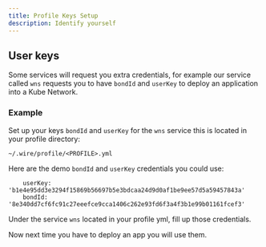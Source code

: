 ```yaml
---
title: Profile Keys Setup
description: Identify yourself
---
```


## User keys

Some services will request you extra credentials, for example our service called `wns` requests you to have 
`bondId` and `userKey` to deploy an application into a Kube Network.

### Example

Set up your keys `bondId` and `userKey` for the `wns` service this is located in your profile directory: 
```
~/.wire/profile/<PROFILE>.yml
```

Here are the demo `bondId` and `userKey` credentials you could use:

```
    userKey: 'b1e4e95dd3e3294f15869b56697b5e3bdcaa24d9d0af1be9ee57d5a59457843a'
    bondId: '8e340dd7cf6fc91c27eeefce9cca1406c262e93fd6f3a4f3b1e99b01161fcef3'
```
Under the service `wns` located in your profile yml, fill up those credentials.

Now next time you have to deploy an app you will use them.
